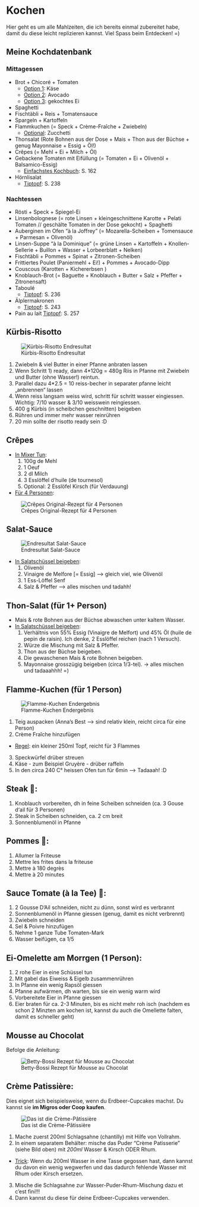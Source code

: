 # Kochen

Hier geht es um alle Mahlzeiten, die ich bereits einmal zubereitet habe, damit du diese leicht replizieren kannst. Viel Spass beim Entdecken! =)

## Meine Kochdatenbank

### Mittagessen

- Brot + Chicoré + Tomaten 
  - <u>Option 1</u>: Käse
  - <u>Option 2</u>: Avocado
  - <u>Option 3</u>: gekochtes Ei
- Spaghetti
- Fischtäbli + Reis + Tomatensauce
- Spargeln + Kartoffeln
- Flammkuchen (= Speck + Crème-Fraîche + Zwiebeln)
  - <u>Optional</u>: Zucchetti
- Thonsalat (Rote Bohnen aus der Dose + Mais + Thon aus der Büchse + genug Mayonnaise + Essig + Öl!)
- Crêpes (= Mehl + Ei + Milch + Öl)
- Gebackene Tomaten mit Eifüllung (= Tomaten + Ei + Olivenöl + Balsamico-Essig)
  - <u>Einfachstes Kochbuch</u>: S. 162 
- Hörnlisalat
  - <u>Tiptopf</u>: S. 238


### Nachtessen

- Rösti + Speck + Spiegel-Ei
- Linsenbolognese (= rote Linsen + kleingeschnittene Karotte + Pelati Tomaten // geschälte Tomaten in der Dose gekocht) + Spaghetti
- Auberginen im Ofen "à la Joffrey" (= Mozarella-Scheiben + Tomensauce + Parmesan + Olivenöl)
- Linsen-Suppe "à la Dominique" (= grüne Linsen + Kartoffeln + Knollen-Sellerie + Buillon + Wasser + Lorbeerblatt + Nelken)
- Fischtäbli + Pommes + Spinat + Zitronen-Scheiben
- Frittiertes Poulet (Paniermehl + Ei!) + Pommes + Avocado-Dipp 
- Couscous (Karotten + Kichererbsen )
- Knoblauch-Brot (= Baguette + Knoblauch + Butter + Salz + Pfeffer + Zitronensaft)
- Taboulé 
  - <u>Tiptopf</u>: S. 236 
- Älplermakronen
  - <u>Tiptopf</u>: S. 243
- Pain au lait
  <u>Tiptopf</u>: S. 257

## Kürbis-Risotto

![Kürbis-Risotto Endresultat](docs/bilder/kochen/risotto.jpg)

1. Zwiebeln & viel Butter in einer Pfanne anbraten lassen
2. Wenn Schritt 1) ready, dann 4*120g = 480g Riis in Pfanne mit Zwiebeln und Butter (ohne Wasser!) reintun.
  1. Parallel dazu 4*2.5 = 10 reiss-becher in separater pfanne leicht „anbrennen“ lassen
3. Wenn reiss langsam weiss wird, schritt für schritt wasser eingiessen. Wichtig: 7/10 wasser & 3/10 weisswein reingiessen.
4. 400 g Kürbis (in scheibchen geschnitten) beigeben
5. Rühren und immer mehr wasser reinrühren
6. 20 min sollte der risotto ready sein :D

## Crêpes

- <u>In Mixer Tun</u>:
  1. 100g de Mehl
  2. 1 Oeuf
  3. 2 dl Milch
  4. 3 Esslöffel d’huile (de tournesol)
  5. Optional: 2 Esslöfel Kirsch (für Verdauung)
    
- <u>Für 4 Personen</u>:

![Crêpes Original-Rezept für 4 Personen](docs/bilder/kochen/crepes.jpeg)

## Salat-Sauce

![Endresultat Salat-Sauce](docs/bilder/kochen/salat-sauce.jpg)

- <u>In Salatschüssel beigeben</u>:
  1. Olivenöl 
  2. Vinaigre de Melfore [= Essig] —> gleich viel, wie Olivenöl
  3. 1 Ess-Löffel Senf
  4. Salz & Pfeffer
—> alles mischen und tadahh!

## Thon-Salat (für 1+ Person)

- Mais & rote Bohnen aus der Büchse abwaschen unter kaltem Wasser.
- <u>In Salatschüssel beigeben</u>:
  1. Verhältnis von 55% Essig (Vinaigre de Melfort) und 45% Öl (huile de pepin de raisin). Ich denke, 2 Esslöffel reichen (nach 1 Versuch).
  2. Würze die Mischung mit Salz & Pfeffer.
  3. Thon aus der Büchse beigeben.
  4. Die gewaschenen Mais & rote Bohnen beigeben.
  5. Mayonnaise grosszügig beigeben (circa 1/3-tel).
-> alles mischen und tadaaahhh! =)

## Flamme-Kuchen (für 1 Person)

![Flamme-Kuchen Endergebnis](docs/bilder/kochen/flamme-kuchen.jpg)

1. Teig auspacken (Anna's Best --> sind relativ klein, reicht circa für eine Person)
2. Crème Fraîche hinzufügen
  - <u>Regel</u>: ein kleiner 250ml Topf, reicht für 3 Flammes
3. Speckwürfel drüber streuen
4. Käse - zum Beispiel Gruyère - drüber raffeln
5. In den circa 240 C° heissen Ofen tun für 6min
--> Tadaaah! :D

## Steak 🥩:

1. Knoblauch vorbereiten, dh in feine Scheiben schneiden (ca. 3 Gouse d‘ail für 3 Personen)
2. Steak in Scheiben schneiden, ca. 2 cm breit
3. Sonnenblumenöl in Pfanne

## Pommes 🍟:

1. Allumer la Friteuse
2. Mettre les frites dans la friteuse
3. Mettre à 180 degrès
4. Mettre à 20 minutes

## Sauce Tomate (à la Tee) 🍅:

1. 2 Gousse D‘Ail schneiden, nicht zu dünn, sonst wird es verbrannt
2. Sonnenblumenöl in Pfanne giessen (genug, damit es nicht verbrennt)
3. Zwiebeln schneiden
4. Sel & Poivre hinzufügen
5. Nehme 1 ganze Tube Tomaten-Mark
6. Wasser beifügen, ca 1/5

## Ei-Omelette am Morrgen (1 Person):

1. 2 rohe Eier in eine Schüssel tun
2. Mit gabel das Eiweiss & Eigelb zusammenrühren
3. In Pfanne ein wenig Rapsöl giessen
4. Pfanne aufwärmen, dh warten, bis sie ein wenig warm wird
5. Vorbereitete Eier in Pfanne giessen
6. Eier braten für ca. 2-3 Minuten, bis es nicht mehr roh isch (nachdem es schon 2 Minzten am kochen ist, kannst du auch die Omellette falten, damit es schneller geht)

## Mousse au Chocolat

Befolge die Anleitung:

![Betty-Bossi Rezept für Mousse au Chocolat](docs/bilder/kochen/mousse-au-chocolat.jpeg)

## Crème Patissière:

Dies eignet sich beispielsweise, wenn du Erdbeer-Cupcakes machst. Du kannst sie **im Migros oder Coop kaufen**.

![Das ist die Crème-Pâtissière](docs/bilder/kochen/creme-patisserie.jpeg)

1) Mache zuerst 200ml Schlagsahne (chantilly) mit Hilfe von Vollrahm.
2) In einem separatem Behälter: mische das Puder "Crème Patisserie" (siehe Bild oben) mit _200ml_ Wasser & Kirsch ODER Rhum.
  - <u>Trick</u>: Wenn du 200ml Wasser in eine Tasse gegossen hast, dann kannst du davon ein wenig wegwerfen und das dadurch fehlende Wasser mit Rhum oder Kirsch ersetzen.
3) Mische die Schlagsahne zur Wasser-Puder-Rhum-Mischung dazu et c'est fini!!!
4) Dann kannst du diese für deine Erdbeer-Cupcakes verwenden.
